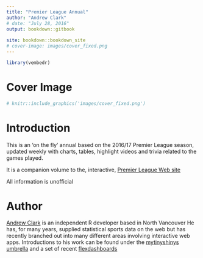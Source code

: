 ```yaml
---
title: "Premier League Annual"
author: "Andrew Clark"
# date: "July 28, 2016"
output: bookdown::gitbook
  
site: bookdown::bookdown_site
# cover-image: images/cover_fixed.png
---
```


```r

library(vembedr)

```
# Cover Image {-}

```r
# knitr::include_graphics('images/cover_fixed.png')
```

# Introduction {-}


This is an 'on the fly' annual based on the 2016/17 Premier League season, updated weekly with charts, tables, highlight videos and trivia related to the games played.
    
 It is a companion volume to the, interactive,
[Premier League Web site](https://mytinyshinys.shinyapps.io/premierLeague/)

All information is unofficial

# Author {-}


[Andrew Clark](http://www.twitter.com/pssguy) is an independent R developer based in North Vancouver
He has, for many years, supplied statistical sports data on the web but has recently branched out into many different areas involving  interactive web apps. Introductions to his work can be found under the
[mytinyshinys umbrella](https://mytinyshinys.shinyapps.io/dashboard/) and a set of recent [flexdashboards](https://beta.rstudioconnect.com/aclark/flexDashBoard/)

